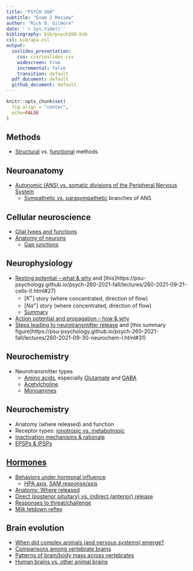 ```yaml
---
title: "PSYCH 260"
subtitle: "Exam 2 Review"
author: "Rick O. Gilmore"
date: '`r Sys.time()`'
bibliography: bib/psych260.bib
csl: bib/apa.csl
output:
  ioslides_presentation:
    css: css/ioslides.css
    widescreen: true
    incremental: false
    transition: default
  pdf_document: default
  github_document: default
---
```


```r
knitr::opts_chunk$set(
  fig.align = "center",
  echo=FALSE
)
```

## Methods

- [Structural](https://psu-psychology.github.io/psych-260-2021-fall/lectures/260-2021-08-26-history-levels-methods.html#38) vs. [functional](file:///Users/rick/rrr/psych-260-2021-fall/lectures/260-2021-08-31-methods.html#30) methods

## Neuroanatomy

- [Autonomic (ANS) vs. somatic divisions of the Peripheral Nervous System]()
    - [Sympathetic vs. parasympathetic](https://psu-psychology.github.io/psych-260-2021-fall/lectures/260-2021-09-09-anatomy-III.html#51) branches of ANS

## Cellular neuroscience

- [Glial types and functions](https://psu-psychology.github.io/psych-260-2021-fall/lectures/260-2021-09-14-cells.html#14)
- [Anatomy of neurons](https://psu-psychology.github.io/psych-260-2021-fall/lectures/260-2021-09-14-cells.html#26)
    - [Gap junctions](https://psu-psychology.github.io/psych-260-2021-fall/lectures/260-2021-10-05-neurochem-II.html#42)

## Neurophysiology

- [Resting potential -- what & why](https://psu-psychology.github.io/psych-260-2021-fall/lectures/260-2021-09-14-cells.html#48) and [this]https://psu-psychology.github.io/psych-260-2021-fall/lectures/260-2021-09-21-cells-II.html#27)
    - $[K^+]$ story (where concentrated, direction of flow)
    + $[Na^+]$ story (where concentrated, direction of flow)
    - [Summary](https://psu-psychology.github.io/psych-260-2021-fall/lectures/260-2021-09-28-cells-III.html#15)
- [Action potential and propagation -- how & why](https://psu-psychology.github.io/psych-260-2021-fall/lectures/260-2021-09-28-cells-III.html#25)
- [Steps leading to neurotransmitter release](https://psu-psychology.github.io/psych-260-2021-fall/lectures/260-2021-09-30-neurochem-I.html#4) and [this summary figure]https://psu-psychology.github.io/psych-260-2021-fall/lectures/260-2021-09-30-neurochem-I.html#31)

## Neurochemistry

- Neurotransmitter types
    - [Amino acids](https://psu-psychology.github.io/psych-260-2020-fall/lectures/260-2020-09-29-neurochem-I.html#27), especially [Glutamate](https://psu-psychology.github.io/psych-260-2020-fall/lectures/260-2020-09-29-neurochem-I.html#28) and [GABA](https://psu-psychology.github.io/psych-260-2020-fall/lectures/260-2020-09-29-neurochem-I.html#30)
    - [Acetylcholine](https://psu-psychology.github.io/psych-260-2020-fall/lectures/260-2020-09-29-neurochem-I.html#33)
    - [Monoamines](https://psu-psychology.github.io/psych-260-2020-fall/lectures/260-2020-10-01-neurochem-II.html#13)

## Neurochemistry

- Anatomy (where released) and function
- Receptor types: [ionotropic vs. metabotropic](https://psu-psychology.github.io/psych-260-2021-fall/lectures/260-2021-09-30-neurochem-I.html#16)
- [Inactivation mechanisms & rationale](https://psu-psychology.github.io/psych-260-2021-fall/lectures/260-2021-09-30-neurochem-I.html#21)
- [EPSPs & IPSPs](https://psu-psychology.github.io/psych-260-2021-fall/lectures/260-2021-09-30-neurochem-I.html#20)

## [Hormones](https://psu-psychology.github.io/psych-260-2020-fall/lectures/260-2020-10-06-hormones.html#15)

- [Behaviors under hormonal influence](https://psu-psychology.github.io/psych-260-2021-fall/lectures/260-2021-10-07-hormones.html#19)
    - [HPA axis](https://psu-psychology.github.io/psych-260-2021-fall/lectures/260-2021-10-07-hormones.html#40), [SAM response/axis](https://psu-psychology.github.io/psych-260-2021-fall/lectures/260-2021-10-07-hormones.html#38)
- [Anatomy: Where released](https://psu-psychology.github.io/psych-260-2021-fall/lectures/260-2021-10-07-hormones.html#30)
- [Direct (posterior pituitary) vs. indirect (anterior) release](https://psu-psychology.github.io/psych-260-2021-fall/lectures/260-2021-10-07-hormones.html#32)
- [Responses to threat/challenge](https://psu-psychology.github.io/psych-260-2021-fall/lectures/260-2021-10-07-hormones.html#38)
- [Milk letdown reflex](https://psu-psychology.github.io/psych-260-2021-fall/lectures/260-2021-10-07-hormones.html#45)

## Brain evolution

- [When did complex animals (and nervous systems) emerge?]()
- [Comparisons among vertebrate brains]()
- [Patterns of brain/body mass across vertebrates]()
- [Human brains vs. other animal brains]()
